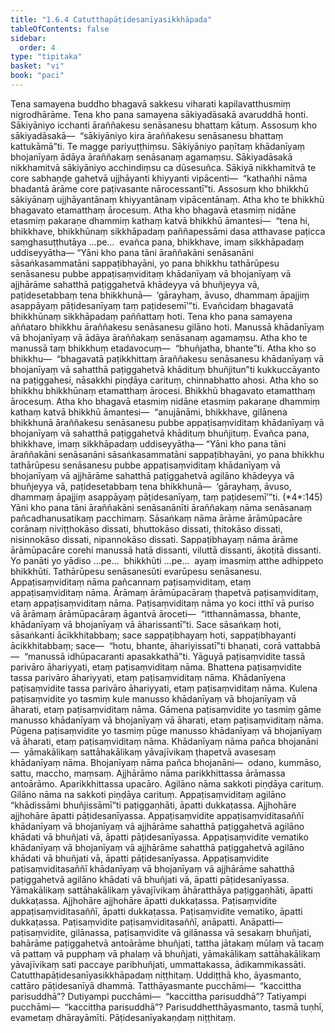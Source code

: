 ```yaml
---
title: "1.6.4 Catutthapāṭidesanīyasikkhāpada"
tableOfContents: false
sidebar:
  order: 4
type: "tipitaka"
basket: "vi"
book: "paci"
---
```



<DynamicBreadcrumb />

<Division number="570" book="paci">

<Paragraph number="1656" book="paci">
Tena samayena buddho bhagavā sakkesu viharati kapilavatthusmiṃ nigrodhārāme. Tena kho pana samayena sākiyadāsakā avaruddhā honti. Sākiyāniyo icchanti āraññakesu senāsanesu bhattaṃ kātuṃ. Assosuṃ kho sākiyadāsakā—  “sākiyāniyo kira āraññakesu senāsanesu bhattaṃ kattukāmā”ti. Te magge pariyuṭṭhiṃsu. Sākiyāniyo paṇītaṃ khādanīyaṃ bhojanīyaṃ ādāya āraññakaṃ senāsanaṃ agamaṃsu. Sākiyadāsakā nikkhamitvā sākiyāniyo acchindiṃsu ca dūsesuñca. Sākiyā nikkhamitvā te core sabhaṇḍe gahetvā ujjhāyanti khiyyanti vipācenti—  “kathañhi nāma bhadantā ārāme core paṭivasante nārocessantī”ti.
</Paragraph>

<Paragraph number="1657" book="paci">
Assosuṃ kho bhikkhū sākiyānaṃ ujjhāyantānaṃ khiyyantānaṃ vipācentānaṃ. Atha kho te bhikkhū bhagavato etamatthaṃ ārocesuṃ. Atha kho bhagavā etasmiṃ nidāne etasmiṃ pakaraṇe dhammiṃ kathaṃ katvā bhikkhū āmantesi—  “tena hi, bhikkhave, bhikkhūnaṃ sikkhāpadaṃ paññapessāmi dasa atthavase paṭicca saṃghasuṭṭhutāya …pe…  evañca pana, bhikkhave, imaṃ sikkhāpadaṃ uddiseyyātha—
</Paragraph>

<Paragraph number="1658" book="paci">
<Emphasis>“Yāni kho pana tāni āraññakāni senāsanāni sāsaṅkasammatāni sappaṭibhayāni, yo pana bhikkhu tathārūpesu senāsanesu pubbe appaṭisaṃviditaṃ khādanīyaṃ</Emphasis> <Emphasis>vā bhojanīyaṃ vā ajjhārāme sahatthā paṭiggahetvā khādeyya vā bhuñjeyya vā, paṭidesetabbaṃ tena bhikkhunā—  ‘gārayhaṃ, āvuso, dhammaṃ āpajjiṃ asappāyaṃ pāṭidesanīyaṃ taṃ paṭidesemī’”</Emphasis>ti.
</Paragraph>

<Paragraph number="1659" book="paci">
Evañcidaṃ bhagavatā bhikkhūnaṃ sikkhāpadaṃ paññattaṃ hoti.
</Paragraph>

</Division>
<Division number="571" book="paci">

<Paragraph number="1660" book="paci">
Tena kho pana samayena aññataro bhikkhu āraññakesu senāsanesu gilāno hoti. Manussā khādanīyaṃ vā bhojanīyaṃ vā ādāya āraññakaṃ senāsanaṃ agamaṃsu. Atha kho te manussā taṃ bhikkhuṃ etadavocuṃ—  “bhuñjatha, bhante”ti. Atha kho so bhikkhu—  “bhagavatā paṭikkhittaṃ āraññakesu senāsanesu khādanīyaṃ vā bhojanīyaṃ vā sahatthā paṭiggahetvā khādituṃ bhuñjitun”ti kukkuccāyanto na paṭiggahesi, nāsakkhi piṇḍāya carituṃ, chinnabhatto ahosi.
</Paragraph>

<Paragraph number="1661" book="paci">
Atha kho so bhikkhu bhikkhūnaṃ etamatthaṃ ārocesi. Bhikkhū bhagavato etamatthaṃ ārocesuṃ. Atha kho bhagavā etasmiṃ nidāne etasmiṃ pakaraṇe dhammiṃ kathaṃ katvā bhikkhū āmantesi—  “anujānāmi, bhikkhave, gilānena bhikkhunā āraññakesu senāsanesu pubbe appaṭisaṃviditaṃ khādanīyaṃ vā bhojanīyaṃ vā sahatthā paṭiggahetvā khādituṃ bhuñjituṃ. Evañca pana, bhikkhave, imaṃ sikkhāpadaṃ uddiseyyātha—
</Paragraph>

</Division>
<Division number="572" book="paci">

<Paragraph number="1662" book="paci">
<Emphasis>“Yāni kho pana tāni āraññakāni senāsanāni sāsaṅkasammatāni sappaṭibhayāni, yo pana bhikkhu tathārūpesu senāsanesu pubbe appaṭisaṃviditaṃ khādanīyaṃ vā bhojanīyaṃ vā ajjhārāme sahatthā paṭiggahetvā agilāno khādeyya vā bhuñjeyya vā, paṭidesetabbaṃ tena bhikkhunā—  ‘gārayhaṃ, āvuso, dhammaṃ āpajjiṃ asappāyaṃ pāṭidesanīyaṃ, taṃ paṭidesemī’”</Emphasis>ti. (*4*:<Emphasis>145</Emphasis>)
</Paragraph>

</Division>
<Division number="573" book="paci">

<Paragraph number="1663" book="paci">
<Emphasis>Yāni kho pana tāni āraññakāni senāsanānī</Emphasis>ti <Emphasis>āraññakaṃ</Emphasis> nāma <Emphasis>senāsanaṃ</Emphasis> pañcadhanusatikaṃ pacchimaṃ.
</Paragraph>

<Paragraph number="1664" book="paci">
<Emphasis>Sāsaṅkaṃ</Emphasis> nāma ārāme ārāmūpacāre corānaṃ niviṭṭhokāso dissati, bhuttokāso dissati, ṭhitokāso dissati, nisinnokāso dissati, nipannokāso dissati.
</Paragraph>

<Paragraph number="1665" book="paci">
<Emphasis>Sappaṭibhayaṃ</Emphasis> nāma ārāme ārāmūpacāre corehi manussā hatā dissanti, viluttā dissanti, ākoṭitā dissanti.
</Paragraph>

<Paragraph number="1666" book="paci">
<Emphasis>Yo panā</Emphasis>ti yo yādiso …pe…  <Emphasis>bhikkhū</Emphasis>ti …pe…  ayaṃ imasmiṃ atthe adhippeto bhikkhūti.
</Paragraph>

<Paragraph number="1667" book="paci">
<Emphasis>Tathārūpesu senāsanesū</Emphasis>ti evarūpesu senāsanesu.
</Paragraph>

<Paragraph number="1668" book="paci">
<Emphasis>Appaṭisaṃviditaṃ</Emphasis> nāma pañcannaṃ paṭisaṃviditaṃ, etaṃ appaṭisaṃviditaṃ nāma. Ārāmaṃ ārāmūpacāraṃ ṭhapetvā paṭisaṃviditaṃ, etaṃ appaṭisaṃviditaṃ nāma.
</Paragraph>

<Paragraph number="1669" book="paci">
Paṭisaṃviditaṃ nāma yo koci itthī vā puriso vā ārāmaṃ ārāmūpacāraṃ āgantvā āroceti—  “itthannāmassa, bhante, khādanīyaṃ vā bhojanīyaṃ vā āharissantī”ti. Sace sāsaṅkaṃ hoti, sāsaṅkanti ācikkhitabbaṃ; sace sappaṭibhayaṃ hoti, sappaṭibhayanti ācikkhitabbaṃ; sace—  “hotu, bhante, āhariyissatī”ti bhaṇati, corā vattabbā—  “manussā idhūpacaranti apasakkathā”ti. Yāguyā paṭisaṃvidite tassā parivāro āhariyyati, etaṃ paṭisaṃviditaṃ nāma. Bhattena paṭisaṃvidite tassa parivāro āhariyyati, etaṃ paṭisaṃviditaṃ nāma. Khādanīyena paṭisaṃvidite tassa parivāro āhariyyati, etaṃ paṭisaṃviditaṃ nāma. Kulena paṭisaṃvidite yo tasmiṃ kule manusso khādanīyaṃ vā bhojanīyaṃ vā āharati, etaṃ paṭisaṃviditaṃ nāma. Gāmena paṭisaṃvidite yo tasmiṃ gāme manusso khādanīyaṃ vā bhojanīyaṃ vā āharati, etaṃ paṭisaṃviditaṃ nāma. Pūgena paṭisaṃvidite yo tasmiṃ pūge manusso khādanīyaṃ vā bhojanīyaṃ vā āharati, etaṃ paṭisaṃviditaṃ nāma.
</Paragraph>

<Paragraph number="1670" book="paci">
<Emphasis>Khādanīyaṃ</Emphasis> nāma pañca bhojanāni—  yāmakālikaṃ sattāhakālikaṃ yāvajīvikaṃ ṭhapetvā avasesaṃ khādanīyaṃ nāma.
</Paragraph>

<Paragraph number="1671" book="paci">
<Emphasis>Bhojanīyaṃ</Emphasis> nāma pañca bhojanāni—  odano, kummāso, sattu, maccho, maṃsaṃ.
</Paragraph>

<Paragraph number="1672" book="paci">
<Emphasis>Ajjhārāmo</Emphasis> nāma parikkhittassa ārāmassa antoārāmo. Aparikkhittassa upacāro.
</Paragraph>

<Paragraph number="1673" book="paci">
<Emphasis>Agilāno</Emphasis> nāma sakkoti piṇḍāya carituṃ.
</Paragraph>

<Paragraph number="1674" book="paci">
<Emphasis>Gilāno</Emphasis> nāma na sakkoti piṇḍāya carituṃ.
</Paragraph>

<Paragraph number="1675" book="paci">
Appaṭisaṃviditaṃ agilāno “khādissāmi bhuñjissāmī”ti paṭiggaṇhāti, āpatti dukkaṭassa. Ajjhohāre ajjhohāre āpatti pāṭidesanīyassa.
</Paragraph>

</Division>
<Division number="574" book="paci">

<Paragraph number="1676" book="paci">
Appaṭisaṃvidite appaṭisaṃviditasaññī khādanīyaṃ vā bhojanīyaṃ vā ajjhārāme sahatthā paṭiggahetvā agilāno khādati vā bhuñjati vā, āpatti pāṭidesanīyassa. Appaṭisaṃvidite vematiko khādanīyaṃ vā bhojanīyaṃ vā ajjhārāme sahatthā paṭiggahetvā agilāno khādati vā bhuñjati vā, āpatti pāṭidesanīyassa. Appaṭisaṃvidite paṭisaṃviditasaññī khādanīyaṃ vā bhojanīyaṃ vā ajjhārāme sahatthā paṭiggahetvā agilāno khādati vā bhuñjati vā, āpatti pāṭidesanīyassa.
</Paragraph>

<Paragraph number="1677" book="paci">
Yāmakālikaṃ sattāhakālikaṃ yāvajīvikaṃ āhāratthāya paṭiggaṇhāti, āpatti dukkaṭassa. Ajjhohāre ajjhohāre āpatti dukkaṭassa. Paṭisaṃvidite appaṭisaṃviditasaññī, āpatti dukkaṭassa. Paṭisaṃvidite vematiko, āpatti dukkaṭassa. Paṭisaṃvidite paṭisaṃviditasaññī, anāpatti.
</Paragraph>

</Division>
<Division number="575" book="paci">

<Paragraph number="1678" book="paci">
Anāpatti—  paṭisaṃvidite, gilānassa, paṭisaṃvidite vā gilānassa vā sesakaṃ bhuñjati, bahārāme paṭiggahetvā antoārāme bhuñjati, tattha jātakaṃ mūlaṃ vā tacaṃ vā pattaṃ vā pupphaṃ vā phalaṃ vā bhuñjati, yāmakālikaṃ sattāhakālikaṃ yāvajīvikaṃ sati paccaye paribhuñjati, ummattakassa, ādikammikassāti.

</Paragraph>
</Division>

<Paragraph number="1679" type="center" book="paci">
Catutthapāṭidesanīyasikkhāpadaṃ niṭṭhitaṃ.


</Paragraph>

<Paragraph number="1680" book="paci">
Uddiṭṭhā kho, āyasmanto, cattāro pāṭidesanīyā dhammā. Tatthāyasmante pucchāmi—  “kaccittha parisuddhā”? Dutiyampi pucchāmi—  “kaccittha parisuddhā”? Tatiyampi pucchāmi—  “kaccittha parisuddhā”? Parisuddhetthāyasmanto, tasmā tuṇhī, evametaṃ dhārayāmīti.

</Paragraph>

<Paragraph number="1681" type="center" book="paci">
Pāṭidesanīyakaṇḍaṃ niṭṭhitaṃ.
</Paragraph>